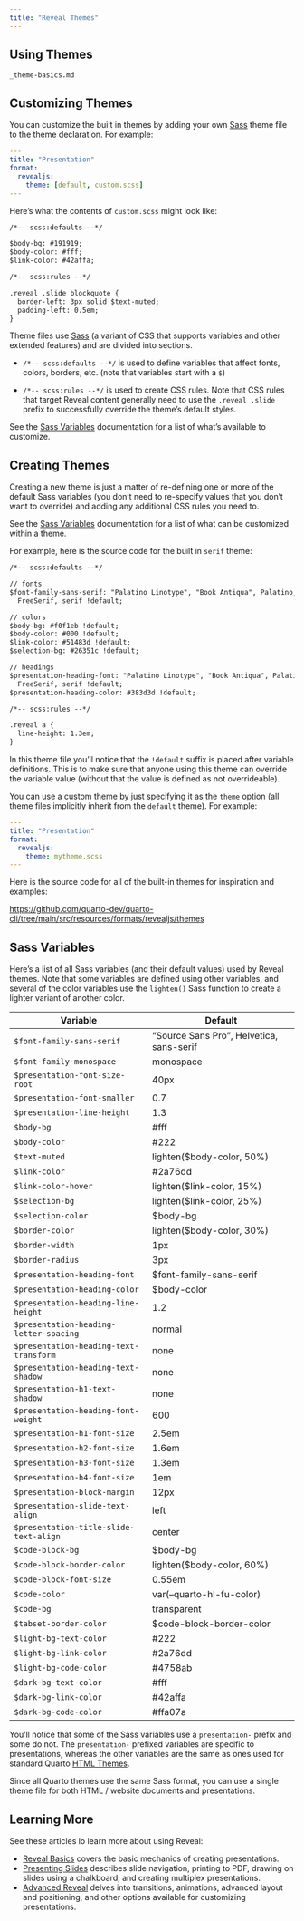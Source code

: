 ```yaml
---
title: "Reveal Themes"
---
```


## Using Themes

``` include
_theme-basics.md
```

## Customizing Themes

You can customize the built in themes by adding your own [Sass](https://sass-lang.com/) theme file to the theme declaration. For example:

``` yaml
---
title: "Presentation"
format:
  revealjs: 
    theme: [default, custom.scss]
---
```

Here's what the contents of `custom.scss` might look like:

``` default
/*-- scss:defaults --*/

$body-bg: #191919;
$body-color: #fff;
$link-color: #42affa;

/*-- scss:rules --*/

.reveal .slide blockquote {
  border-left: 3px solid $text-muted;
  padding-left: 0.5em;
}
```

Theme files use [Sass](https://sass-lang.com/) (a variant of CSS that supports variables and other extended features) and are divided into sections.

-   `/*-- scss:defaults --*/` is used to define variables that affect fonts, colors, borders, etc. (note that variables start with a `$`)

-   `/*-- scss:rules --*/` is used to create CSS rules. Note that CSS rules that target Reveal content generally need to use the `.reveal .slide` prefix to successfully override the theme's default styles.

See the [Sass Variables] documentation for a list of what's available to customize.

## Creating Themes

Creating a new theme is just a matter of re-defining one or more of the default Sass variables (you don't need to re-specify values that you don't want to override) and adding any additional CSS rules you need to.

See the [Sass Variables] documentation for a list of what can be customized within a theme.

For example, here is the source code for the built in `serif` theme:

``` default
/*-- scss:defaults --*/

// fonts
$font-family-sans-serif: "Palatino Linotype", "Book Antiqua", Palatino,
  FreeSerif, serif !default;

// colors
$body-bg: #f0f1eb !default;
$body-color: #000 !default;
$link-color: #51483d !default;
$selection-bg: #26351c !default;

// headings
$presentation-heading-font: "Palatino Linotype", "Book Antiqua", Palatino,
  FreeSerif, serif !default;
$presentation-heading-color: #383d3d !default;

/*-- scss:rules --*/

.reveal a {
  line-height: 1.3em;
}
```

In this theme file you'll notice that the `!default` suffix is placed after variable definitions. This is to make sure that anyone using this theme can override the variable value (without that the value is defined as not overrideable).

You can use a custom theme by just specifying it as the `theme` option (all theme files implicitly inherit from the `default` theme). For example:

``` yaml
---
title: "Presentation"
format:
  revealjs: 
    theme: mytheme.scss
---
```

Here is the source code for all of the built-in themes for inspiration and examples:

<https://github.com/quarto-dev/quarto-cli/tree/main/src/resources/formats/revealjs/themes>

## Sass Variables

Here's a list of all Sass variables (and their default values) used by Reveal themes. Note that some variables are defined using other variables, and several of the color variables use the `lighten()` Sass function to create a lighter variant of another color.

| Variable                               | Default                                  |
|----------------------------------------|------------------------------------------|
| `$font-family-sans-serif`              | "Source Sans Pro", Helvetica, sans-serif |
| `$font-family-monospace`               | monospace                                |
| `$presentation-font-size-root`         | 40px                                     |
| `$presentation-font-smaller`           | 0.7                                      |
| `$presentation-line-height`            | 1.3                                      |
| `$body-bg`                             | #fff                                     |
| `$body-color`                          | #222                                     |
| `$text-muted`                          | lighten(\$body-color, 50%)               |
| `$link-color`                          | #2a76dd                                  |
| `$link-color-hover`                    | lighten(\$link-color, 15%)               |
| `$selection-bg`                        | lighten(\$link-color, 25%)               |
| `$selection-color`                     | \$body-bg                                |
| `$border-color`                        | lighten(\$body-color, 30%)               |
| `$border-width`                        | 1px                                      |
| `$border-radius`                       | 3px                                      |
| `$presentation-heading-font`           | \$font-family-sans-serif                 |
| `$presentation-heading-color`          | \$body-color                             |
| `$presentation-heading-line-height`    | 1.2                                      |
| `$presentation-heading-letter-spacing` | normal                                   |
| `$presentation-heading-text-transform` | none                                     |
| `$presentation-heading-text-shadow`    | none                                     |
| `$presentation-h1-text-shadow`         | none                                     |
| `$presentation-heading-font-weight`    | 600                                      |
| `$presentation-h1-font-size`           | 2.5em                                    |
| `$presentation-h2-font-size`           | 1.6em                                    |
| `$presentation-h3-font-size`           | 1.3em                                    |
| `$presentation-h4-font-size`           | 1em                                      |
| `$presentation-block-margin`           | 12px                                     |
| `$presentation-slide-text-align`       | left                                     |
| `$presentation-title-slide-text-align` | center                                   |
| `$code-block-bg`                       | \$body-bg                                |
| `$code-block-border-color`             | lighten(\$body-color, 60%)               |
| `$code-block-font-size`                | 0.55em                                   |
| `$code-color`                          | var(--quarto-hl-fu-color)                |
| `$code-bg`                             | transparent                              |
| `$tabset-border-color`                 | \$code-block-border-color                |
| `$light-bg-text-color`                 | #222                                     |
| `$light-bg-link-color`                 | #2a76dd                                  |
| `$light-bg-code-color`                 | #4758ab                                  |
| `$dark-bg-text-color`                  | #fff                                     |
| `$dark-bg-link-color`                  | #42affa                                  |
| `$dark-bg-code-color`                  | #ffa07a                                  |

You'll notice that some of the Sass variables use a `presentation-` prefix and some do not. The `presentation-` prefixed variables are specific to presentations, whereas the other variables are the same as ones used for standard Quarto [HTML Themes](../../output-formats/html-themes.qmd).

Since all Quarto themes use the same Sass format, you can use a single theme file for both HTML / website documents and presentations.

## Learning More

See these articles lo learn more about using Reveal:

-   [Reveal Basics](index.qmd) covers the basic mechanics of creating presentations.
-   [Presenting Slides](presenting.qmd) describes slide navigation, printing to PDF, drawing on slides using a chalkboard, and creating multiplex presentations.
-   [Advanced Reveal](advanced.qmd) delves into transitions, animations, advanced layout and positioning, and other options available for customizing presentations.
